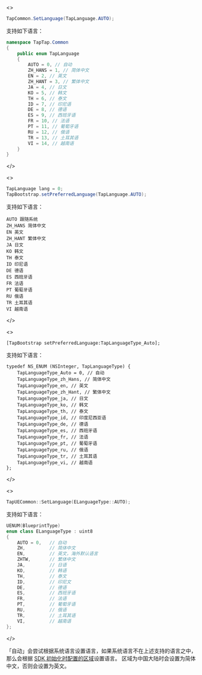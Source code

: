 
<MultiLang kind={props.kind}>

<>

```cs
TapCommon.SetLanguage(TapLanguage.AUTO);
```

支持如下语言：

```cs
namespace TapTap.Common
{
    public enum TapLanguage
    {
        AUTO = 0, // 自动
        ZH_HANS = 1, // 简体中文
        EN = 2, // 英文
        ZH_HANT = 3, // 繁体中文
        JA = 4, // 日文
        KO = 5, // 韩文
        TH = 6, // 泰文
        ID = 7, // 印尼语
        DE = 8, // 德语
        ES = 9, // 西班牙语
        FR = 10, // 法语
        PT = 11, // 葡萄牙语
        RU = 12, // 俄语
        TR = 13, // 土耳其语
        VI = 14, // 越南语
    }
}
```

</>

<>

```java
TapLanguage lang = 0;
TapBootstrap.setPreferredLanguage(TapLanguage.AUTO);
```

支持如下语言：

```
AUTO 跟随系统
ZH_HANS 简体中文
EN 英文
ZH_HANT 繁体中文
JA 日文
KO 韩文
TH 泰文
ID 印尼语
DE 德语
ES 西班牙语
FR 法语
PT 葡萄牙语
RU 俄语
TR 土耳其语
VI 越南语
```

</>

<>

```objc
[TapBootstrap setPreferredLanguage:TapLanguageType_Auto];
```

支持如下语言：

```objc
typedef NS_ENUM (NSInteger, TapLanguageType) {
    TapLanguageType_Auto = 0, // 自动
    TapLanguageType_zh_Hans, // 简体中文
    TapLanguageType_en, // 英文
    TapLanguageType_zh_Hant, // 繁体中文
    TapLanguageType_ja, // 日文
    TapLanguageType_ko, // 韩文
    TapLanguageType_th, // 泰文
    TapLanguageType_id, // 印度尼西亚语
    TapLanguageType_de, // 德语
    TapLanguageType_es, // 西班牙语
    TapLanguageType_fr, // 法语 
    TapLanguageType_pt, // 葡萄牙语
    TapLanguageType_ru, // 俄语
    TapLanguageType_tr, // 土耳其语
    TapLanguageType_vi, // 越南语
};
```

</>

<>

```cpp
TapUECommon::SetLanguage(ELanguageType::AUTO);
```

支持如下语言：

```cpp
UENUM(BlueprintType)
enum class ELanguageType : uint8
{
    AUTO = 0,   // 自动
    ZH,			// 简体中文
    EN,			// 英文，海外默认语言
    ZHTW,		// 繁体中文
    JA,			// 日语
    KO,			// 韩语
    TH,			// 泰文
    ID,			// 印尼文
    DE, 		// 德语
    ES, 		// 西班牙语
    FR, 		// 法语
    PT, 		// 葡萄牙语
    RU, 		// 俄语
    TR, 		// 土耳其语
    VI, 		// 越南语
};
```

</>

</MultiLang>

「自动」会尝试根据系统语言设置语言，如果系统语言不在上述支持的语言之中，那么会根据 [SDK 初始化时配置的区域](/v3/sdk/start/quickstart/#初始化)设置语言。
区域为中国大陆时会设置为简体中文，否则会设置为英文。

